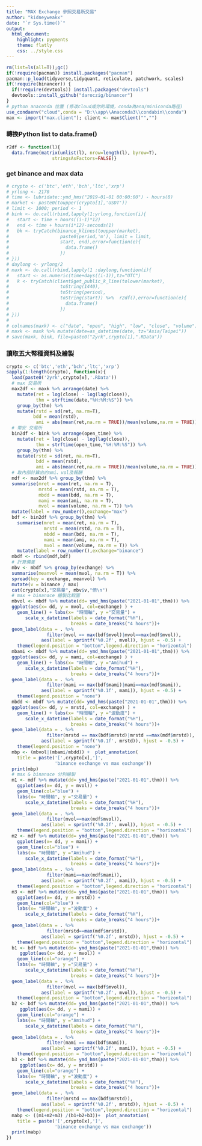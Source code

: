 ```yaml
---
title: "MAX Exchange 參照交易所交易"
author: "kidneyweakx"
date: "`r Sys.time()`"
output:
  html_document:
    highlight: pygments
    theme: flatly
    css: ../style.css
---
```

```r
rm(list=ls(all=T));gc()
if(!require(pacman)) install.packages("pacman")
pacman::p_load(tidyverse,tidyquant, reticulate, patchwork, scales)
if(!require(binancer)) {
  if(!require(devtools)) install.packages("devtools")
  devtools::install_github("daroczig/binancer")
}
# python anaconda 位置 (修改cloud成你的環境，conda為ana/miniconda路徑)
use_condaenv("cloud",conda = "D:\\app\\Anaconda3\\condabin\\conda") 
max <- import("max.client"); client <- max$Client("","")
```
### 轉換Python list to data.frame()
```r
r2df <- function(l){
  data.frame(matrix(unlist(l), nrow=length(l), byrow=T),
                 stringsAsFactors=FALSE)}
```

### get binance and max data
```r
# crypto <- c('btc','eth','bch','ltc','xrp')
# yrlong <- 2170
# time <- lubridate::ymd_hms("2019-01-01 00:00:00") - hours(8)
# market <- paste0(toupper(crypto[1],'USDT'))
# limit <- 1000; period <- 1
# bink <- do.call(rbind,lapply(1:yrlong,function(i){
#   start <- time + hours((i-1)*12)
#   end <- time + hours(i*12)-seconds(1)
#   bk <- tryCatch(binance_klines(toupper(market), 
#                   paste0(period,'m'), limit = limit, 
#                   start, end),error=function(e){
#                     data.frame()
#                   })
# }))
# daylong <- yrlong/2
# maxk <- do.call(rbind,lapply(1 :daylong,function(i){
#   start <- as.numeric(time+days((i-1)),tz="UTC")
#   k <- tryCatch(client$get_public_k_line(tolower(market),
#                   toString(1440),
#                   toString(period),
#                   toString(start)) %>%  r2df(),error=function(e){
#                     data.frame()
#                   })
# }))
# 
# colnames(maxk) <- c("date", "open", "high", "low", "close", "volume")
# maxk <- maxk %>% mutate(date=as_datetime(date, tz="Asia/Taipei"))
# save(maxk, bink, file=paste0("2yrk",crypto[1],".RData"))
```

### 讀取五大幣種資料及繪製
```r
crypto <- c('btc','eth','bch','ltc','xrp')
sapply(1:length(crypto), function(x){
  load(paste0('2yrk',crypto[x],'.RData'))
  # max 交易所
  max2df <- maxk %>% arrange(date) %>% 
    mutate(ret = log(close) - log(lag(close)),
           thm = strftime(date,"%H:%M:%S")) %>% 
    group_by(thm) %>% 
    mutate(rstd = sd(ret, na.rm=T),
          bdd = mean(rstd),
           ami = abs(mean(ret,na.rm = TRUE))/mean(volume,na.rm = TRUE))
  # 幣安 交易所
  bin2df <- bink %>% arrange(open_time) %>% 
    mutate(ret = log(close) - log(lag(close)),
           thm = strftime(open_time,"%H:%M:%S")) %>% 
    group_by(thm) %>% 
    mutate(rstd = sd(ret, na.rm=T),
           bdd = mean(rstd),
           ami = abs(mean(ret,na.rm = TRUE))/mean(volume,na.rm = TRUE))
  # 取內部計算出的ami、vol及報酬
  mdf <- max2df %>% group_by(thm) %>% 
  summarise(mret = mean(ret, na.rm = T),
            mrstd = mean(rstd, na.rm = T),
            mbdd = mean(bdd, na.rm = T),
            mami = mean(ami, na.rm = T),
            mvol = mean(volume, na.rm = T)) %>% 
  mutate(label = row_number(),exchange="max")
  bdf <- bin2df %>% group_by(thm) %>% 
    summarise(mret = mean(ret, na.rm = T),
              mrstd = mean(rstd, na.rm = T),
              mbdd = mean(bdd, na.rm = T),
              mami = mean(ami, na.rm = T),
              mvol = mean(volume, na.rm = T)) %>% 
    mutate(label = row_number(),exchange="binance")
  mbdf <- rbind(mdf,bdf)
  # 計算價差
  mbv <- mbdf %>% group_by(exchange) %>% 
  summarise(meanvol = mean(mvol, na.rm = T)) %>% 
  spread(key = exchange, meanvol) %>% 
  mutate(v = binance / max)
  cat(crypto[x],"交易量", mbv$v,"倍\n")
  # max + binanace 繪製比較圖
  mbvol <- mbdf %>% mutate(dd= ymd_hms(paste("2021-01-01",thm))) %>% 
  ggplot(aes(x= dd, y = mvol, col=exchange) ) +
    geom_line() + labs(x= "時間軸", y ="交易量") + 
       scale_x_datetime(labels = date_format("%H"), 
                        breaks = date_breaks("4 hours"))+
  geom_label(data = . %>% 
               filter(mvol == max(bdf$mvol)|mvol==max(mdf$mvol)),
             aes(label = sprintf('%0.2f', mvol)), hjust = -0.5) +
    theme(legend.position = "bottom",legend.direction = "horizontal")
  mbami <- mbdf %>% mutate(dd= ymd_hms(paste("2021-01-01",thm))) %>% 
  ggplot(aes(x= dd, y = mami, col=exchange) ) +
    geom_line() + labs(x= "時間軸", y ="Amihud") + 
       scale_x_datetime(labels = date_format("%H"), 
                        breaks = date_breaks("4 hours"))+
  geom_label(data = . %>% 
               filter(mami == max(bdf$mami)|mami==max(mdf$mami)),
             aes(label = sprintf('%0.1f', mami)), hjust = -0.5) + 
    theme(legend.position = "none")
  mbdd <- mbdf %>% mutate(dd= ymd_hms(paste("2021-01-01",thm))) %>% 
  ggplot(aes(x= dd, y = mrstd, col=exchange) ) +
    geom_line() + labs(x= "時間軸", y ="波動度") + 
       scale_x_datetime(labels = date_format("%H"), 
                        breaks = date_breaks("4 hours"))+
  geom_label(data = . %>% 
               filter(mrstd == max(bdf$mrstd)|mrstd ==max(mdf$mrstd)),
             aes(label = sprintf('%0.1f', mrstd)), hjust = -0.5) + 
    theme(legend.position = "none")
  mbp <- (mbvol|(mbami/mbdd)) +  plot_annotation(
    title = paste('[',crypto[x],']',
                  'binance exchange vs max exchange'))
  print(mbp)
  # max & binanace 分別繪製
  m1 <- mdf %>% mutate(dd= ymd_hms(paste("2021-01-01",thm))) %>%
    ggplot(aes(x= dd, y = mvol)) +
    geom_line(col="blue") +
    labs(x= "時間軸", y ="交易量") + 
       scale_x_datetime(labels = date_format("%H"), 
                        breaks = date_breaks("4 hours"))+
  geom_label(data = . %>% 
               filter(mvol==max(mdf$mvol)),
             aes(label = sprintf('%0.2f', mvol)), hjust = -0.5) +
    theme(legend.position = "bottom",legend.direction = "horizontal")
  m2 <- mdf %>% mutate(dd= ymd_hms(paste("2021-01-01",thm))) %>%
    ggplot(aes(x= dd, y = mami)) +
    geom_line(col="blue") +
    labs(x= "時間軸", y ="Amihud") + 
       scale_x_datetime(labels = date_format("%H"), 
                        breaks = date_breaks("4 hours"))+
  geom_label(data = . %>% 
               filter(mami==max(mdf$mami)),
             aes(label = sprintf('%0.2f', mami)), hjust = -0.5) +
    theme(legend.position = "bottom",legend.direction = "horizontal")
  m3 <- mdf %>% mutate(dd= ymd_hms(paste("2021-01-01",thm))) %>%
    ggplot(aes(x= dd, y = mrstd)) +
    geom_line(col="blue") +
    labs(x= "時間軸", y ="波動度") + 
       scale_x_datetime(labels = date_format("%H"), 
                        breaks = date_breaks("4 hours"))+
  geom_label(data = . %>% 
               filter(mrstd==max(mdf$mrstd)),
             aes(label = sprintf('%0.2f', mrstd)), hjust = -0.5) +
    theme(legend.position = "bottom",legend.direction = "horizontal")
  b1 <- bdf %>% mutate(dd= ymd_hms(paste("2021-01-01",thm))) %>%
     ggplot(aes(x= dd, y = mvol)) +
    geom_line(col="orange") +
    labs(x= "時間軸", y ="交易量") + 
       scale_x_datetime(labels = date_format("%H"), 
                        breaks = date_breaks("4 hours"))+
  geom_label(data = . %>% 
               filter(mvol == max(bdf$mvol)),
             aes(label = sprintf('%0.2f', mvol)), hjust = -0.5) +
    theme(legend.position = "bottom",legend.direction = "horizontal")
  b2 <- bdf %>% mutate(dd= ymd_hms(paste("2021-01-01",thm))) %>%
     ggplot(aes(x= dd, y = mami)) +
    geom_line(col="orange") +
    labs(x= "時間軸", y ="Amihud") + 
       scale_x_datetime(labels = date_format("%H"), 
                        breaks = date_breaks("4 hours"))+
  geom_label(data = . %>% 
               filter(mami == max(bdf$mami)),
             aes(label = sprintf('%0.2f', mami)), hjust = -0.5) +
    theme(legend.position = "bottom",legend.direction = "horizontal")
  b3 <- bdf %>% mutate(dd= ymd_hms(paste("2021-01-01",thm))) %>%
     ggplot(aes(x= dd, y = mrstd)) +
    geom_line(col="orange") +
    labs(x= "時間軸", y ="波動度") + 
       scale_x_datetime(labels = date_format("%H"), 
                        breaks = date_breaks("4 hours"))+
  geom_label(data = . %>% 
               filter(mrstd == max(bdf$mrstd)),
             aes(label = sprintf('%0.2f', mrstd)), hjust = -0.5) +
    theme(legend.position = "bottom",legend.direction = "horizontal")
  mabp <- ((m1+m2+m3) /(b1+b2+b3))+  plot_annotation(
    title = paste('[',crypto[x],']',
                  'binance exchange vs max exchange'))
  print(mabp)
})
```

```r

```

